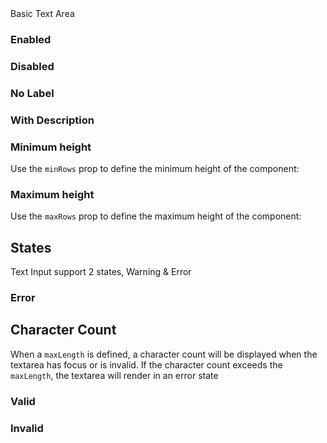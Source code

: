 
<Meta of={TextArea} />
<Title>Components/TextArea</Title>
<Subtitle>Basic Text Area</Subtitle>

<Primary />
<Controls />

### Enabled

<Canvas of={TextArea.Enabled} />

### Disabled

<Canvas of={TextArea.Disabled} />

### No Label

<Canvas of={TextArea.NoLabel} />

### With Description

<Canvas of={TextArea.Description} />

### Minimum height

Use the `minRows` prop to define the minimum height of the component:

<Canvas of={TextArea.MinRows} />

### Maximum height

Use the `maxRows` prop to define the maximum height of the component:

<Canvas of={TextArea.MaxRows} />

## States

Text Input support 2 states, Warning & Error

### Error

<Canvas of={TextArea.Error} />

## Character Count

When a `maxLength` is defined, a character count will be displayed when the textarea has focus or is invalid. If the character count exceeds the `maxLength`, the textarea will render in an error state

### Valid

<Canvas of={TextArea.MaxLengthValid} />

### Invalid

<Canvas of={TextArea.MaxLengthInvalid} />
